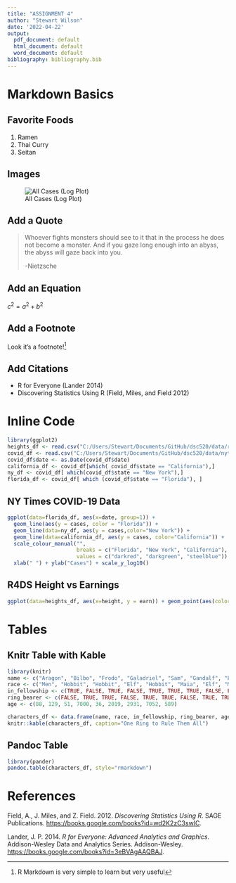 ```yaml
---
title: "ASSIGNMENT 4"
author: "Stewart Wilson"
date: '2022-04-22'
output:
  pdf_document: default
  html_document: default
  word_document: default
bibliography: bibliography.bib
---
```


# Markdown Basics

## Favorite Foods
1. Ramen
2. Thai Curry
3. Seitan

## Images

![All Cases (Log Plot)](C:/Users/Stewart/Documents/GitHub/dsc520/completed/assignment04/plots/10-all-cases-log.png)

## Add a Quote
>Whoever fights monsters should see to it that in the process he does not become a monster. 
>And if you gaze long enough into an abyss, the abyss will gaze back into you. 
>
>-Nietzsche

## Add an Equation
$c^2=a^2+b^2$

## Add a Footnote

Look it's a footnote!^[R Markdown is very simple to learn but very useful]

## Add Citations

* R for Everyone (Lander 2014)
* Discovering Statistics Using R (Field, Miles, and Field 2012)

# Inline Code
```r
library(ggplot2)
heights_df <- read.csv("C:/Users/Stewart/Documents/GitHub/dsc520/data/r4ds/heights.csv")
covid_df <- read.csv("C:/Users/Stewart/Documents/GitHub/dsc520/data/nytimes/covid-19-data/us-states.csv")
covid_df$date <- as.Date(covid_df$date)
california_df <- covid_df[which( covid_df$state == "California"),]
ny_df <- covid_df[ which(covid_df$state == "New York"),]
florida_df <- covid_df[ which (covid_df$state == "Florida"), ]
```
## NY Times COVID-19 Data
```r
ggplot(data=florida_df, aes(x=date, group=1)) +
  geom_line(aes(y = cases, color = "Florida")) +
  geom_line(data=ny_df, aes(y = cases,color="New York")) +
  geom_line(data=california_df, aes(y = cases, color="California")) +
  scale_colour_manual("",
                      breaks = c("Florida", "New York", "California"),
                      values = c("darkred", "darkgreen", "steelblue")) +
  xlab(" ") + ylab("Cases") + scale_y_log10()
```

## R4DS Height vs Earnings
```r
ggplot(data=heights_df, aes(x=height, y = earn)) + geom_point(aes(color=sex))
```

# Tables

## Knitr Table with Kable
```r
library(knitr)
name <- c("Aragon", "Bilbo", "Frodo", "Galadriel", "Sam", "Gandalf", "Legolas", "Sauron", "Gollum")
race <- c("Men", "Hobbit", "Hobbit", "Elf", "Hobbit", "Maia", "Elf", "Maia", "Hobbit")
in_fellowship <- c(TRUE, FALSE, TRUE, FALSE, TRUE, TRUE, TRUE, FALSE, FALSE)
ring_bearer <- c(FALSE, TRUE, TRUE, FALSE, TRUE, TRUE, FALSE, TRUE, TRUE)
age <- c(88, 129, 51, 7000, 36, 2019, 2931, 7052, 589)

characters_df <- data.frame(name, race, in_fellowship, ring_bearer, age)
knitr::kable(characters_df, caption="One Ring to Rule Them All")
```

## Pandoc Table
```r
library(pander)
pandoc.table(characters_df, style="rmarkdown")
```
# References
Field, A., J. Miles, and Z. Field. 2012. _Discovering Statistics Using R_. SAGE Publications. [https://books.google.com/books?id=wd2K2zC3swIC](https://books.google.com/books?id=wd2K2zC3swIC).

Lander, J. P. 2014. _R for Everyone: Advanced Analytics and Graphics_. Addison-Wesley Data and Analytics Series. Addison-Wesley. [https://books.google.com/books?id=3eBVAgAAQBAJ](https://books.google.com/books?id=3eBVAgAAQBAJ).